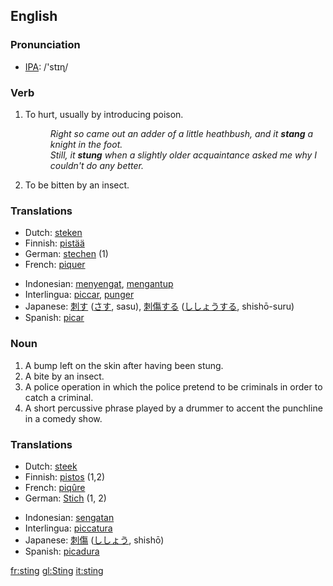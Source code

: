 ==English==

===Pronunciation===
*[[w:IPA|IPA]]: /'stɪɳ/

===Verb===
{{irregverb|'''to sting'''|'''[[stings]]'''|'''[[stung]] '''or, obsolete,''' [[stang]]'''|'''[[stung]]'''|'''[[stinging]]'''}}

# To hurt, usually by introducing poison.
#:''Right so came out an adder of a little heathbush, and it '''stang''' a knight in the foot.''
#:''Still, it '''stung''' when a slightly older acquaintance asked me why I couldn't do any better.''
# To be bitten by an insect.

===Translations===
{{top}}
*Dutch: [[steken]]
*Finnish: [[pistää]]
*German: [[stechen]] (1)
*French: [[piquer]]
{{mid}}
*Indonesian: [[sengat|menyengat]], [[antup|mengantup]]
*Interlingua: [[piccar]], [[punger]]
*Japanese: [[刺す]] ([[さす]], sasu), [[刺傷]]する ([[ししょう]]する, shishō-suru)
*Spanish: [[picar]]
{{bottom}}

===Noun===
{{en-noun-reg}}

# A bump left on the skin after having been stung.
# A bite by an insect.
# A police operation in which the police pretend to be criminals in order to catch a criminal.
# A short percussive phrase played by a drummer to accent the punchline in a comedy show.

===Translations===
{{top}}
*Dutch: [[steek]]
*Finnish: [[pistos]] (1,2)
*French: [[piqûre]]
*German: [[Stich]] {{m}} (1, 2)
{{mid}}
*Indonesian: [[sengat|sengatan]]
*Interlingua: [[piccatura]]
*Japanese: [[刺傷]] ([[ししょう]], shishō)
*Spanish: [[picadura]]
{{bottom}}
[[fr:sting]]
[[gl:Sting]]
[[it:sting]]